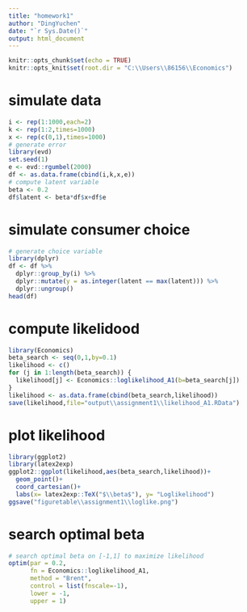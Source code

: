 ```yaml
---
title: "homework1"
author: "DingYuchen"
date: "`r Sys.Date()`"
output: html_document
---
```


```r
knitr::opts_chunk$set(echo = TRUE)
knitr::opts_knit$set(root.dir = "C:\\Users\\86156\\Economics")
```

# simulate data

```r
i <- rep(1:1000,each=2)
k <- rep(1:2,times=1000)
x <- rep(c(0,1),times=1000)
# generate error
library(evd)
set.seed(1)
e <- evd::rgumbel(2000)
df <- as.data.frame(cbind(i,k,x,e))
# compute latent variable
beta <- 0.2
df$latent <- beta*df$x+df$e
```

# simulate consumer choice

```r
# generate choice variable
library(dplyr)
df <- df %>% 
  dplyr::group_by(i) %>%
  dplyr::mutate(y = as.integer(latent == max(latent))) %>%
  dplyr::ungroup()
head(df)
```

# compute likelidood

```r
library(Economics)
beta_search <- seq(0,1,by=0.1)
likelihood <- c()
for (j in 1:length(beta_search)) {
  likelihood[j] <- Economics::loglikelihood_A1(b=beta_search[j])
}
likelihood <- as.data.frame(cbind(beta_search,likelihood))
save(likelihood,file="output\\assignment1\\likelihood_A1.RData")
```

# plot likelihood

```r
library(ggplot2)
library(latex2exp)
ggplot2::ggplot(likelihood,aes(beta_search,likelihood))+
  geom_point()+
  coord_cartesian()+
  labs(x= latex2exp::TeX("$\\beta$"), y= "Loglikelihood")
ggsave("figuretable\\assignment1\\loglike.png")
```

#  search optimal beta

```r
# search optimal beta on [-1,1] to maximize likelihood
optim(par = 0.2,
      fn = Economics::loglikelihood_A1,
      method = "Brent",
      control = list(fnscale=-1),
      lower = -1,
      upper = 1)
```